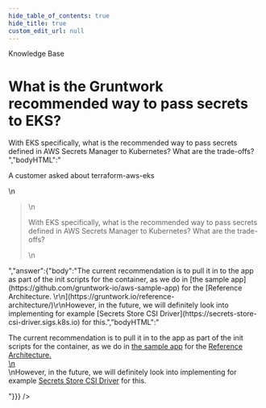 ```yaml
---
hide_table_of_contents: true
hide_title: true
custom_edit_url: null
---
```



<CenterLayout>
<span className="searchCategory">Knowledge Base</span>
<h1>What is the Gruntwork recommended way to pass secrets to EKS?</h1>
<GitHub discussion={{"id":"D_kwDOF8slf84APCeG","number":302,"author":{"login":"zackproser"},"title":"What is the Gruntwork recommended way to pass secrets to EKS?","body":"A customer asked about terraform-aws-eks\r\n> With EKS specifically, what is the recommended way to pass secrets defined in AWS Secrets Manager to Kubernetes? What are the trade-offs? ","bodyHTML":"<p dir=\"auto\">A customer asked about terraform-aws-eks</p>\n<blockquote>\n<p dir=\"auto\">With EKS specifically, what is the recommended way to pass secrets defined in AWS Secrets Manager to Kubernetes? What are the trade-offs?</p>\n</blockquote>","answer":{"body":"The current recommendation is to pull it in to the app as part of the init scripts for the container, as we do in [the sample app](https://github.com/gruntwork-io/aws-sample-app) for the [Reference Architecture. \r\n](https://gruntwork.io/reference-architecture/)\r\nHowever, in the future, we will definitely look into implementing for example [Secrets Store CSI Driver](https://secrets-store-csi-driver.sigs.k8s.io) for this.","bodyHTML":"<p dir=\"auto\">The current recommendation is to pull it in to the app as part of the init scripts for the container, as we do in <a href=\"https://github.com/gruntwork-io/aws-sample-app\">the sample app</a> for the <a href=\"https://gruntwork.io/reference-architecture/\" rel=\"nofollow\">Reference Architecture.<br>\n</a><br>\nHowever, in the future, we will definitely look into implementing for example <a href=\"https://secrets-store-csi-driver.sigs.k8s.io\" rel=\"nofollow\">Secrets Store CSI Driver</a> for this.</p>"}}} />

</CenterLayout>
  

<!-- ##DOCS-SOURCER-START
{
  "sourcePlugin": "github-discussions",
  "hash": "2a399f805e31c00575963e1443ccf32e"
}
##DOCS-SOURCER-END -->
